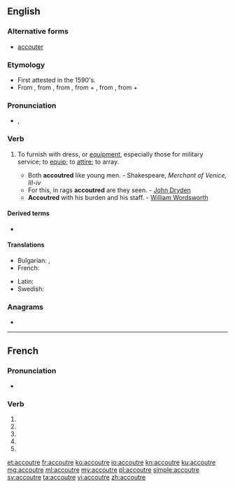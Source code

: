 {{also|accoutré}}
==English==

===Alternative forms===
* {{qualifier|chielfy|US}} [[accouter]]

===Etymology===
* First attested in the 1590's.
* From {{etyl|fr|en}} {{m|fr|accoutrer}}, from {{etyl|fro|en}} {{m|fro|acoustrer}}, from {{etyl|VL.|en}} {{m|la|acconsūtūrāre||to equip with clothes}}, from {{etyl|la|en}} {{m|la|ad||to}} + {{m|la|consūtūra||sewing, clothes}}, from {{etyl|la|en}} {{m|la|cōnsuō||to sew together}}, from {{etyl|la|en}} {{m|la|con||together}} + {{m|la|suō||to sew}}

===Pronunciation===
* {{enPR|ac-cou*tre}}, {{IPA|/əˈkuːtə/|lang=en}}

===Verb===
{{en-verb|accoutr|pres_ptc2=accoutreing}}

# {{label|en|transitive}} To furnish with dress, or [[equipment]], especially those for military service; to [[equip]]; to [[attire]]; to array.
#* Both '''accoutred''' like young men. - Shakespeare, ''Merchant of Venice, III-iv''
#* For this, in rags '''accoutred''' are they seen. - [[w:John Dryden|John Dryden]]
#* '''Accoutred''' with his burden and his staff. - [[w:William Wordsworth|William Wordsworth]]

====Derived terms====
* {{l|en|accoutrement}}

====Translations====
{{trans-top|to equip, to attire, to array}}
* Bulgarian: {{t+|bg|обличам}}, {{t+|bg|екипирам}}
* French: {{t+|fr|accoutrer}}
{{trans-mid}}
* Latin: {{t|la|accustor}}
* Swedish: {{t+|sv|utrusta}}
{{trans-bottom}}

===Anagrams===
* {{l|en|accouter}}

----

==French==

===Pronunciation===
* {{homophones|lang=fr|accoutrent|accoutres}}

===Verb===
{{fr-verb-form}}

# {{inflection of|accoutrer||1|s|pres|indc|lang=fr}}
# {{inflection of|accoutrer||3|s|pres|indc|lang=fr}}
# {{inflection of|accoutrer||1|s|pres|subj|lang=fr}}
# {{inflection of|accoutrer||1|s|pres|subj|lang=fr}}
# {{inflection of|accoutrer||2|s|impr|lang=fr}}

[[et:accoutre]]
[[fr:accoutre]]
[[ko:accoutre]]
[[io:accoutre]]
[[kn:accoutre]]
[[ku:accoutre]]
[[mg:accoutre]]
[[ml:accoutre]]
[[my:accoutre]]
[[pl:accoutre]]
[[simple:accoutre]]
[[sv:accoutre]]
[[ta:accoutre]]
[[vi:accoutre]]
[[zh:accoutre]]